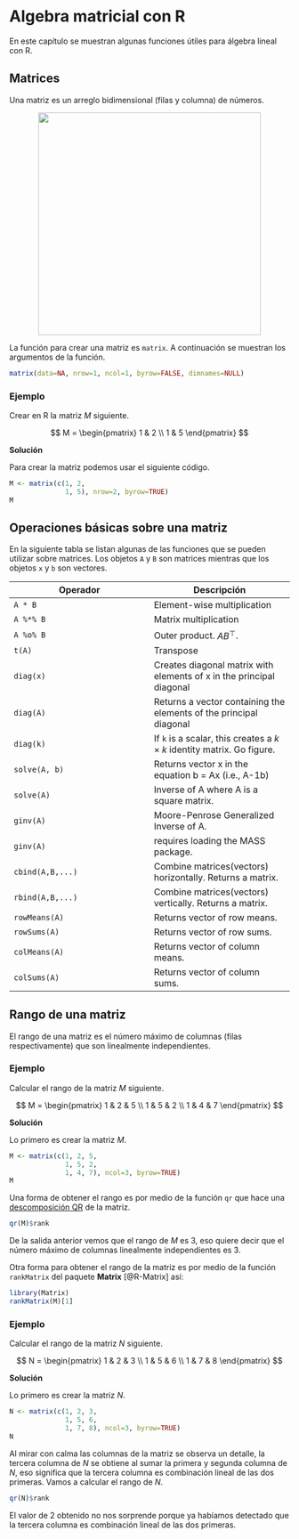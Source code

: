 # Algebra matricial con R {#algmat}
En este capítulo se muestran algunas funciones útiles para álgebra lineal con R.

## Matrices {-}
Una matriz es un arreglo bidimensional (filas y columna) de números. 

<p align="center">
  <img src="images/matriz.png" width="400">
</p>

La función para crear una matriz es `matrix`. A continuación se muestran los argumentos de la función.

```r
matrix(data=NA, nrow=1, ncol=1, byrow=FALSE, dimnames=NULL)
```

### Ejemplo {-}
Crear en R la matriz $M$ siguiente.

$$
M = \begin{pmatrix}
1 & 2  \\
1 & 5  
\end{pmatrix}
$$

__Solución__

Para crear la matriz podemos usar el siguiente código.

```r
M <- matrix(c(1, 2,
              1, 5), nrow=2, byrow=TRUE)
M
```

## Operaciones básicas sobre una matriz {-}
En la siguiente tabla se listan algunas de las funciones que se pueden utilizar sobre matrices. Los objetos `A` y `B` son matrices mientras que los objetos `x` y `b` son vectores.

Operador  | Descripción
------------- | -------------
`A * B`	  | Element-wise multiplication
`A %*% B`	| Matrix multiplication
`A %o% B`	| Outer product. $AB^\top$.
`t(A)`	  | Transpose
`diag(x)`	| Creates diagonal matrix with elements of x in the principal diagonal
`diag(A)`	| Returns a vector containing the elements of the principal diagonal
`diag(k)`	| If `k` is a scalar, this creates a $k \times k$ identity matrix. Go figure.
`solve(A, b)`	| Returns vector x in the equation b = Ax (i.e., A-1b)
`solve(A)`	| Inverse of A where A is a square matrix.
`ginv(A)`	| Moore-Penrose Generalized Inverse of A.
`ginv(A)`	| requires loading the MASS package.
`cbind(A,B,...)`	| Combine matrices(vectors) horizontally. Returns a matrix.
`rbind(A,B,...)`	| Combine matrices(vectors) vertically. Returns a matrix.
`rowMeans(A)`	| Returns vector of row means.
`rowSums(A)`	| Returns vector of row sums.
`colMeans(A)`	| Returns vector of column means.
`colSums(A)`	| Returns vector of column sums.

## Rango de una matriz {-}
El rango de una matriz es el número máximo de columnas (filas respectivamente) que son linealmente independientes.

### Ejemplo {-}
Calcular el rango de la matriz $M$ siguiente.

$$
M = \begin{pmatrix}
1 & 2 & 5 \\
1 & 5 & 2 \\
1 & 4 & 7
\end{pmatrix}
$$

__Solución__

Lo primero es crear la matriz $M$.

```r
M <- matrix(c(1, 2, 5,
              1, 5, 2,
              1, 4, 7), ncol=3, byrow=TRUE)
M
```

Una forma de obtener el rango es por medio de la función `qr` que hace una [descomposición QR](https://en.wikipedia.org/wiki/QR_decomposition) de la matriz.

```r
qr(M)$rank
```

De la salida anterior vemos que el rango de $M$ es 3, eso quiere decir que el número máximo de columnas linealmente independientes es 3.

Otra forma para obtener el rango de la matriz es por medio de la función `rankMatrix` del paquete **Matrix** [@R-Matrix] así:

```r
library(Matrix)
rankMatrix(M)[1]
```


### Ejemplo {-}
Calcular el rango de la matriz $N$ siguiente.

$$
N = \begin{pmatrix}
1 & 2 & 3 \\
1 & 5 & 6 \\
1 & 7 & 8
\end{pmatrix}
$$

__Solución__

Lo primero es crear la matriz $N$.

```r
N <- matrix(c(1, 2, 3,
              1, 5, 6,
              1, 7, 8), ncol=3, byrow=TRUE)
N
```

Al mirar con calma las columnas de la matriz se observa un detalle, la tercera columna de $N$ se obtiene al sumar la primera y segunda columna de $N$, eso significa que la tercera columna es combinación lineal de las dos primeras. Vamos a calcular el rango de $N$.

```r
qr(N)$rank
```

El valor de 2 obtenido no nos sorprende porque ya habíamos detectado que la tercera columna es combinación lineal de las dos primeras.
